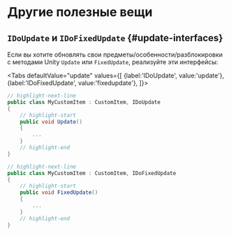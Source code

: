 # Другие полезные вещи


## `IDoUpdate` и `IDoFixedUpdate` {#update-interfaces}

Если вы хотите обновлять свои предметы/особенности/разблокировки с методами Unity `Update` или `FixedUpdate`, реализуйте эти интерфейсы:

<Tabs
    defaultValue="update"
    values={[
        {label:'IDoUpdate', value:'update'},
        {label:'IDoFixedUpdate', value:'fixedupdate'},
    ]}>
<TabItem value="update">

```csharp
// highlight-next-line
public class MyCustomItem : CustomItem, IDoUpdate
{
    // highlight-start
    public void Update()
    {
        ...
    }
    // highlight-end
}
```

</TabItem>
<TabItem value="fixedupdate">

```csharp
// highlight-next-line
public class MyCustomItem : CustomItem, IDoFixedUpdate
{
    // highlight-start
    public void FixedUpdate()
    {
        ...
    }
    // highlight-end
}
```

</TabItem>
</Tabs>